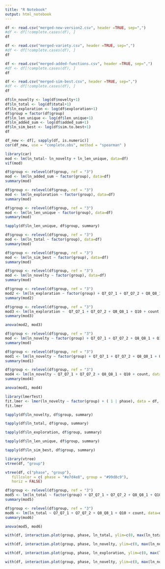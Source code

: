 ```yaml
---
title: "R Notebook"
output: html_notebook
---
```


```r
df <- read.csv("merged-new-version2.csv", header =TRUE, sep=",")
#df <- df[!complete.cases(df), ]  
df
```
```r
df <- read.csv("merged-variety.csv", header =TRUE, sep=",")
#df <- df[!complete.cases(df), ]  
df
```
```r
df <- read.csv("merged-added-functions.csv", header =TRUE, sep=",")
#df <- df[!complete.cases(df), ]  
df
```

```r
df <- read.csv("merged-sim-best.csv", header =TRUE, sep=",")
#df <- df[!complete.cases(df), ]  
df
```



```r
df$ln_novelty <- log(df$novelty+1)
df$ln_total <- log(df$total+1) 
df$ln_exploration <- log(df$exploration+1) 
df$group = factor(df$group)
df$ln_len_unique <- log(df$len_unique+1) 
df$ln_added_sum <- log(df$added_sum+1)
df$ln_sim_best <- log(df$sim.to.best+1)
df
```
```r
df_new <- df[, sapply(df, is.numeric)]
cor(df_new, use = "complete.obs", method = "spearman" )
```


```r
library(car)
mod <- lm(ln_total~ ln_novelty + ln_len_unique, data=df)
vif(mod)
```

```r
df$group <- relevel(df$group, ref = "3")
mod <- lm(ln_added_sum ~ factor(group), data=df)
summary(mod)
```


```r
df$group <- relevel(df$group, ref = "3")
mod <- lm(ln_exploration ~ factor(group), data=df)
summary(mod)
```
```r
df$group <- relevel(df$group, ref = "3")
mod <- lm(ln_len_unique ~ factor(group), data=df)
summary(mod)
```

```r
tapply(df$ln_len_unique, df$group, summary)
```

```r
df$group <- relevel(df$group, ref = "3")
mod <- lm(ln_total ~ factor(group), data=df)
summary(mod)
```

```r
df$group <- relevel(df$group, ref = "3")
mod <- lm(ln_sim_best ~ factor(group), data=df)
summary(mod)
```


```r
df$group <- relevel(df$group, ref = "3")
mod <- lm(ln_novelty ~ factor(group), data=df)
summary(mod)
```
```r
df$group <- relevel(df$group, ref = "3")
mod2 <- lm(ln_exploration ~ factor(group) + Q7_Q7_1 + Q7_Q7_2 + Q8_Q8_1 + Q10 + count, data=df)
summary(mod2)
```
```r
df$group <- relevel(df$group, ref = "3")
mod3 <- lm(ln_exploration ~  Q7_Q7_1 + Q7_Q7_2 + Q8_Q8_1 + Q10 + count, data=df)
summary(mod3)
```
```r
anova(mod2, mod3)
```


```r
df$group <- relevel(df$group, ref = "3")
mod <- lm(ln_novelty ~ factor(group) + Q7_Q7_1 + Q7_Q7_2 + Q8_Q8_1 + Q10 + count, data=df)
summary(mod)
```

```r
df$group <- relevel(df$group, ref = "3")
mod1 <- lm(ln_novelty ~ factor(group) + Q7_Q7_1 + Q7_Q7_2 + Q8_Q8_1 + Q10 + count, data=df)
summary(mod1)
```
```r
df$group <- relevel(df$group, ref = "3")
mod4 <- lm(ln_novelty ~ Q7_Q7_1 + Q7_Q7_2 + Q8_Q8_1 + Q10 + count, data=df)
summary(mod4)
```



```r
anova(mod1, mod4)
```


```r
library(lmerTest)
fit.lmer <- lmer(ln_novelty ~ factor(group) + ( 1 | phase), data = df, REML= FALSE)
fit.lmer
``` 

```r
tapply(df$ln_novelty, df$group, summary)
```

```r
tapply(df$ln_total, df$group, summary)
```
```r
tapply(df$ln_exploration, df$group, summary)
```

```r
tapply(df$ln_len_unique, df$group, summary)
```
```r
tapply(df$ln_sim_best, df$group, summary)
```


```r
library(vtree)
vtree(df, "group")
```
```r
vtree(df, c("phase", "group"), 
   fillcolor = c( phase = "#e7d4e8", group = "#99d8c9"),
   horiz = FALSE)
```


```r
df$group <- relevel(df$group, ref = "3")
mod5 <- lm(ln_total ~ factor(group) + Q7_Q7_1 + Q7_Q7_2 + Q8_Q8_1 + Q10 + count, data=df)
summary(mod5)
```

```r
df$group <- relevel(df$group, ref = "3")
mod6 <- lm(ln_total ~ Q7_Q7_1 + Q7_Q7_2 + Q8_Q8_1 + Q10 + count, data=df)
summary(mod6)
```

```r
anova(mod5, mod6)
```



```r
with(df, interaction.plot(group, phase, ln_total, ylim=c(0, max(ln_total)))) # interaction plot
```

```r
with(df, interaction.plot(group, phase, ln_novelty, ylim=c(0, max(ln_novelty)))) # interaction plot
```

```r
with(df, interaction.plot(group, phase, ln_exploration, ylim=c(0, max(ln_exploration)))) # interaction plot
```



```r
with(df, interaction.plot(group, phase, ln_novelty, ylim=c(0, max(ln_novelty)))) # interaction plot
```

